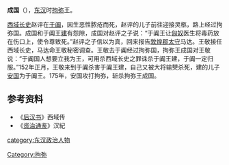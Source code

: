 '''成国'''（{{bd|？||175年|}}），[[东汉|东汉]]时[[拘弥|拘弥]]王。

[[西域长史|西域长史]]赵评在[[于阗|于阗]]，因生恶性脓疮而死，赵评的儿子前往迎接灵柩，路上经过拘弥国。成国和于阗王[[建_(于阗)|建]]有怨隙，成国对赵评之子说：“于阗王让[[匈奴|匈奴]]医生将毒药放在伤口上，使令尊致死。”赵评之子信以为真，回来报告[[敦煌郡|敦煌郡]][[太守|太守]]马达。王敬接任西域长史，马达命王敬秘密调查。王敬去于阗经过拘弥国，拘弥王成国对王敬说：“于阗国人想要立我为王，可用杀西域长史之罪诛杀于阗王建，于阗一定归服。”152年正月，王敬来到于阗杀害于阗王建，自己又被大将输僰杀死，建的儿子[[安国_(于阗)|安国]]为于阗王。175年，安国攻打拘弥，斩杀拘弥王成国。

==参考资料==
*《[[后汉书|后汉书]]》西域传
*《[[资治通鉴|资治通鉴]]》汉紀
{{start box}}
{{s-before|[[兴_(拘弥)|兴]]}}
{{s-title|[[拘弥|拘弥]][[国王|国王]]|152年之前—175年}}
{{s-after|[[定兴_(拘弥)|定兴]]}}
{{end box}}
[[Category:拘弥|Category:拘弥]]
[[category:东汉政治人物|category:东汉政治人物]]